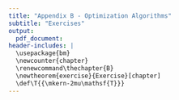 ```yaml
---
title: "Appendix B - Optimization Algorithms"
subtitle: "Exercises"
output: 
  pdf_document:
header-includes: |
  \usepackage{bm}
  \newcounter{chapter}
  \renewcommand\thechapter{B}
  \newtheorem{exercise}{Exercise}[chapter]
  \def\T{{\mkern-2mu\mathsf{T}}}
---
```


\begin{exercise}
Testing $\bm{w} = $
\end{exercise}

\begin{exercise}
$$
\begin{array}{ll}
\underset{\bm{x}}{\mathsf{minimize}} & \bm{c}^\T\bm{x}\\
\mathsf{subject to} & \bm{a}_i^\T\bm{x}\leq b_i, \quad i=1,\ldots,m.
\end{array}
$$
\end{exercise}

